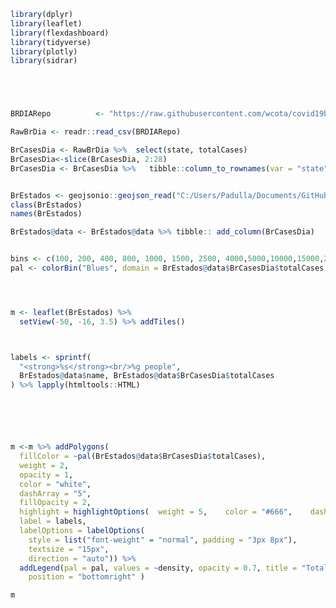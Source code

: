 

```r
library(dplyr)
library(leaflet)
library(flexdashboard)
library(tidyverse)
library(plotly)
library(sidrar)





BRDIARepo          <- "https://raw.githubusercontent.com/wcota/covid19br/master/cases-brazil-total.csv"

RawBrDia <- readr::read_csv(BRDIARepo)

BrCasesDia <- RawBrDia %>%  select(state, totalCases)
BrCasesDia<-slice(BrCasesDia, 2:28)
BrCasesDia <- BrCasesDia %>%   tibble::column_to_rownames(var = "state")


BrEstados <- geojsonio::geojson_read("C:/Users/Padulla/Documents/GitHub/corona_dash/GEOjson/brazil-states.geojson", what = "sp")
class(BrEstados)
names(BrEstados)

BrEstados@data <- BrEstados@data %>% tibble:: add_column(BrCasesDia) 


bins <- c(100, 200, 400, 800, 1000, 1500, 2500, 4000,5000,10000,15000,20000,25000,30000,40000, Inf)
pal <- colorBin("Blues", domain = BrEstados@data$BrCasesDia$totalCases, bins = bins)




m <- leaflet(BrEstados) %>%
  setView(-50, -16, 3.5) %>% addTiles()



labels <- sprintf(
  "<strong>%s</strong><br/>%g people",
  BrEstados@data$name, BrEstados@data$BrCasesDia$totalCases
) %>% lapply(htmltools::HTML)






m <-m %>% addPolygons(
  fillColor = ~pal(BrEstados@data$BrCasesDia$totalCases),
  weight = 2,
  opacity = 1,
  color = "white",
  dashArray = "5",
  fillOpacity = 2,
  highlight = highlightOptions(  weight = 5,    color = "#666",    dashArray = "",    fillOpacity = 0.7,    bringToFront = TRUE),
  label = labels,
  labelOptions = labelOptions(
    style = list("font-weight" = "normal", padding = "3px 8px"),
    textsize = "15px",
    direction = "auto")) %>%
  addLegend(pal = pal, values = ~density, opacity = 0.7, title = "Total Cases",
    position = "bottomright" )

m



```

